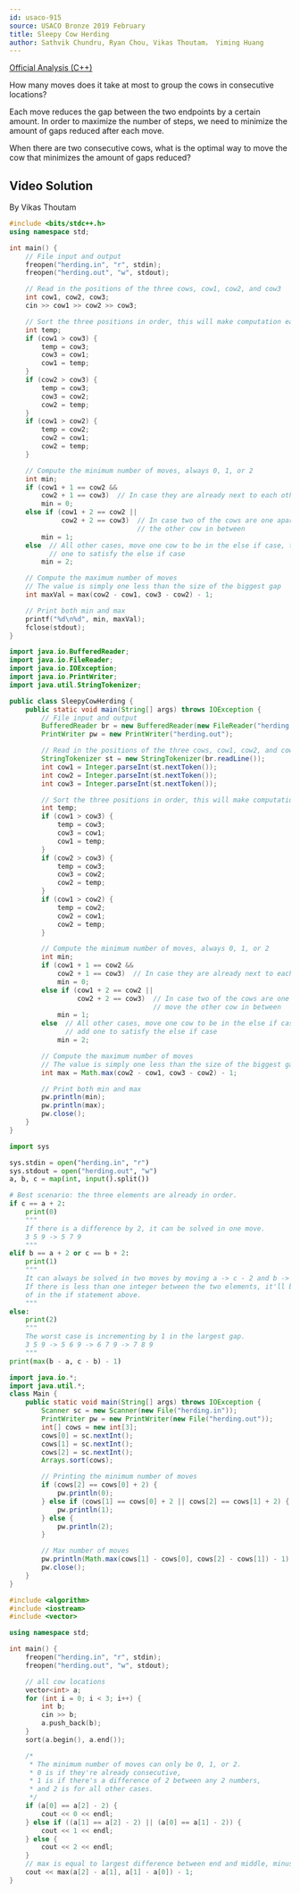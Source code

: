```yaml
---
id: usaco-915
source: USACO Bronze 2019 February
title: Sleepy Cow Herding
author: Sathvik Chundru, Ryan Chou, Vikas Thoutam， Yiming Huang
---
```


[Official Analysis (C++)](http://www.usaco.org/current/data/sol_herding_bronze_feb19.html)

<Spoiler title="Hint 1 (Minimum)">

How many moves does it take at most to group the cows in consecutive locations?

</Spoiler>

<Spoiler title="Hint 1 (Maximum)">

Each move reduces the gap between the two endpoints by a certain amount. In order to maximize the number of steps, we need to minimize the amount of gaps reduced after each move. 

</Spoiler>

<Spoiler title="Hint 2 (Maximum)">

When there are two consecutive cows, what is the optimal way to move the cow that minimizes the amount of gaps reduced?

</Spoiler>



## Video Solution

By Vikas Thoutam

<Youtube id="f-sdO29bOFQ" />

<Spoiler title="Video Solution Code">
<LanguageSection>
<CPPSection>

```cpp
#include <bits/stdc++.h>
using namespace std;

int main() {
	// File input and output
	freopen("herding.in", "r", stdin);
	freopen("herding.out", "w", stdout);

	// Read in the positions of the three cows, cow1, cow2, and cow3
	int cow1, cow2, cow3;
	cin >> cow1 >> cow2 >> cow3;

	// Sort the three positions in order, this will make computation easier.
	int temp;
	if (cow1 > cow3) {
		temp = cow3;
		cow3 = cow1;
		cow1 = temp;
	}
	if (cow2 > cow3) {
		temp = cow3;
		cow3 = cow2;
		cow2 = temp;
	}
	if (cow1 > cow2) {
		temp = cow2;
		cow2 = cow1;
		cow2 = temp;
	}

	// Compute the minimum number of moves, always 0, 1, or 2
	int min;
	if (cow1 + 1 == cow2 &&
	    cow2 + 1 == cow3)  // In case they are already next to each other
		min = 0;
	else if (cow1 + 2 == cow2 ||
	         cow2 + 2 == cow3)  // In case two of the cows are one apart, move
	                            // the other cow in between
		min = 1;
	else  // All other cases, move one cow to be in the else if case, then add
	      // one to satisfy the else if case
		min = 2;

	// Compute the maximum number of moves
	// The value is simply one less than the size of the biggest gap
	int maxVal = max(cow2 - cow1, cow3 - cow2) - 1;

	// Print both min and max
	printf("%d\n%d", min, maxVal);
	fclose(stdout);
}
```

</CPPSection>
<JavaSection>

```java
import java.io.BufferedReader;
import java.io.FileReader;
import java.io.IOException;
import java.io.PrintWriter;
import java.util.StringTokenizer;

public class SleepyCowHerding {
	public static void main(String[] args) throws IOException {
		// File input and output
		BufferedReader br = new BufferedReader(new FileReader("herding.in"));
		PrintWriter pw = new PrintWriter("herding.out");

		// Read in the positions of the three cows, cow1, cow2, and cow3
		StringTokenizer st = new StringTokenizer(br.readLine());
		int cow1 = Integer.parseInt(st.nextToken());
		int cow2 = Integer.parseInt(st.nextToken());
		int cow3 = Integer.parseInt(st.nextToken());

		// Sort the three positions in order, this will make computation easier.
		int temp;
		if (cow1 > cow3) {
			temp = cow3;
			cow3 = cow1;
			cow1 = temp;
		}
		if (cow2 > cow3) {
			temp = cow3;
			cow3 = cow2;
			cow2 = temp;
		}
		if (cow1 > cow2) {
			temp = cow2;
			cow2 = cow1;
			cow2 = temp;
		}

		// Compute the minimum number of moves, always 0, 1, or 2
		int min;
		if (cow1 + 1 == cow2 &&
		    cow2 + 1 == cow3)  // In case they are already next to each other
			min = 0;
		else if (cow1 + 2 == cow2 ||
		         cow2 + 2 == cow3)  // In case two of the cows are one apart,
		                            // move the other cow in between
			min = 1;
		else  // All other cases, move one cow to be in the else if case, then
		      // add one to satisfy the else if case
			min = 2;

		// Compute the maximum number of moves
		// The value is simply one less than the size of the biggest gap
		int max = Math.max(cow2 - cow1, cow3 - cow2) - 1;

		// Print both min and max
		pw.println(min);
		pw.println(max);
		pw.close();
	}
}
```

</JavaSection>
</LanguageSection>
</Spoiler>

<LanguageSection>

<PySection>

```py
import sys

sys.stdin = open("herding.in", "r")
sys.stdout = open("herding.out", "w")
a, b, c = map(int, input().split())

# Best scenario: the three elements are already in order.
if c == a + 2:
	print(0)
	"""
	If there is a difference by 2, it can be solved in one move.
	3 5 9 -> 5 7 9
	"""
elif b == a + 2 or c == b + 2:
	print(1)
	"""
	It can always be solved in two moves by moving a -> c - 2 and b -> c - 1.
	If there is less than one integer between the two elements, it'll be taken care
	of in the if statement above.
	"""
else:
	print(2)
	"""
	The worst case is incrementing by 1 in the largest gap.
	3 5 9 -> 5 6 9 -> 6 7 9 -> 7 8 9
	"""
print(max(b - a, c - b) - 1)
```

</PySection>
<JavaSection>

```java
import java.io.*;
import java.util.*;
class Main {
	public static void main(String[] args) throws IOException {
		Scanner sc = new Scanner(new File("herding.in"));
		PrintWriter pw = new PrintWriter(new File("herding.out"));
		int[] cows = new int[3];
		cows[0] = sc.nextInt();
		cows[1] = sc.nextInt();
		cows[2] = sc.nextInt();
		Arrays.sort(cows);

		// Printing the minimum number of moves
		if (cows[2] == cows[0] + 2) {
			pw.println(0);
		} else if (cows[1] == cows[0] + 2 || cows[2] == cows[1] + 2) {
			pw.println(1);
		} else {
			pw.println(2);
		}

		// Max number of moves
		pw.println(Math.max(cows[1] - cows[0], cows[2] - cows[1]) - 1);
		pw.close();
	}
}
```

</JavaSection>

<CPPSection>

```cpp
#include <algorithm>
#include <iostream>
#include <vector>

using namespace std;

int main() {
	freopen("herding.in", "r", stdin);
	freopen("herding.out", "w", stdout);

	// all cow locations
	vector<int> a;
	for (int i = 0; i < 3; i++) {
		int b;
		cin >> b;
		a.push_back(b);
	}
	sort(a.begin(), a.end());

	/*
	 * The minimum number of moves can only be 0, 1, or 2.
	 * 0 is if they're already consecutive,
	 * 1 is if there's a difference of 2 between any 2 numbers,
	 * and 2 is for all other cases.
	 */
	if (a[0] == a[2] - 2) {
		cout << 0 << endl;
	} else if ((a[1] == a[2] - 2) || (a[0] == a[1] - 2)) {
		cout << 1 << endl;
	} else {
		cout << 2 << endl;
	}
	// max is equal to largest difference between end and middle, minus one.
	cout << max(a[2] - a[1], a[1] - a[0]) - 1;
}
```

</CPPSection>
</LanguageSection>
